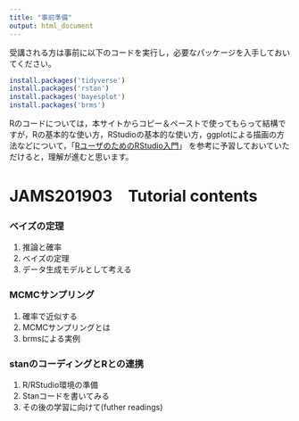 ```yaml
---
title: "事前準備"
output: html_document
---
```


受講される方は事前に以下のコードを実行し，必要なパッケージを入手しておいてください。

```r
install.packages('tidyverse')
install.packages('rstan')
install.packages('bayesplot')
install.packages('brms')
```

Rのコードについては，本サイトからコピー＆ペーストで使ってもらって結構ですが，Rの基本的な使い方，RStudioの基本的な使い方，ggplotによる描画の方法などについて，「[RユーザのためのRStudio入門](https://amzn.to/2GmX9Ot)」 を参考に予習しておいていただけると，理解が進むと思います。

# JAMS201903　Tutorial contents

### ベイズの定理

  1. 推論と確率
  2. ベイズの定理
  3. データ生成モデルとして考える
  
### MCMCサンプリング

  1. 確率で近似する
  2. MCMCサンプリングとは
  3. brmsによる実例
  
### stanのコーディングとRとの連携

  1. R/RStudio環境の準備
  2. Stanコードを書いてみる
  3. その後の学習に向けて(futher readings)


